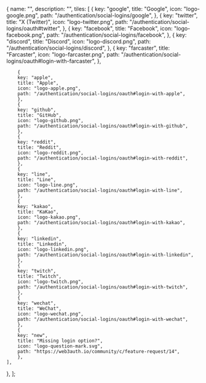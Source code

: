 
  {
    name: "",
    description: "",
    tiles: [
        {
        key: "google",
        title: "Google",
        icon: "logo-google.png",
        path: "/authentication/social-logins/google",
        },
        {
        key: "twitter",
        title: "X (Twitter)",
        icon: "logo-twitter.png",
        path: "/authentication/social-logins/oauth#twitter",
        },
        {
        key: "facebook",
        title: "Facebook",
        icon: "logo-facebook.png",
        path: "/authentication/social-logins/facebook",
        },
        {
        key: "discord",
        title: "Discord",
        icon: "logo-discord.png",
        path: "/authentication/social-logins/discord",
        },
        {
        key: "farcaster",
        title: "Farcaster",
        icon: "logo-farcaster.png",
        path: "/authentication/social-logins/oauth#login-with-farcaster",
        },

        {
        key: "apple",
        title: "Apple",
        icon: "logo-apple.png",
        path: "/authentication/social-logins/oauth#login-with-apple",
        },
        {
        key: "github",
        title: "GitHub",
        icon: "logo-github.png",
        path: "/authentication/social-logins/oauth#login-with-github",
        },
        {
        key: "reddit",
        title: "Reddit",
        icon: "logo-reddit.png",
        path: "/authentication/social-logins/oauth#login-with-reddit",
        },
        {
        key: "line",
        title: "Line",
        icon: "logo-line.png",
        path: "/authentication/social-logins/oauth#login-with-line",
        },
        {
        key: "kakao",
        title: "KaKao",
        icon: "logo-kakao.png",
        path: "/authentication/social-logins/oauth#login-with-kakao",
        },
        {
        key: "linkedin",
        title: "Linkedin",
        icon: "logo-linkedin.png",
        path: "/authentication/social-logins/oauth#login-with-linkedin",
        },
        {
        key: "twitch",
        title: "Twitch",
        icon: "logo-twitch.png",
        path: "/authentication/social-logins/oauth#login-with-twitch",
        },
        {
        key: "wechat",
        title: "WeChat",
        icon: "logo-wechat.png",
        path: "/authentication/social-logins/oauth#login-with-wechat",
        },
        {
        key: "new",
        title: "Missing login option?",
        icon: "logo-question-mark.svg",
        path: "https://web3auth.io/community/c/feature-request/14",
        },
    ],

}, ];

<Tiles tileGroups={tileGroupsDataSocial} />
